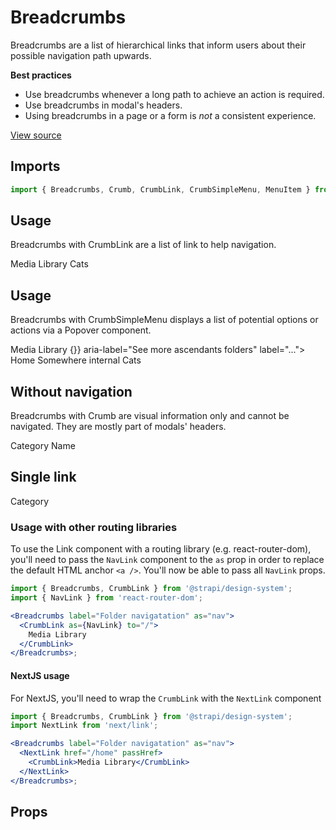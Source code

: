 <!--- Breadcrumbs.stories.mdx --->



<Meta title="Design System/Components/v2/Breadcrumbs" component={Breadcrumbs} />

# Breadcrumbs

Breadcrumbs are a list of hierarchical links that inform users about their possible navigation path upwards.

**Best practices**

- Use breadcrumbs whenever a long path to achieve an action is required.
- Use breadcrumbs in modal's headers.
- Using breadcrumbs in a page or a form is _not_ a consistent experience.

[View source](https://github.com/strapi/design-system/tree/main/packages/strapi-design-system/src/Breadcrumbs)

## Imports

```js
import { Breadcrumbs, Crumb, CrumbLink, CrumbSimpleMenu, MenuItem } from '@strapi/design-system/v2';
```

## Usage

Breadcrumbs with CrumbLink are a list of link to help navigation.

<Canvas>
  <Story name="base">
    <Stack spacing={3}>
      <Breadcrumbs label="Folder navigatation" as="nav">
        <CrumbLink href="/">Media Library</CrumbLink>
        <Crumb isCurrent>Cats</Crumb>
      </Breadcrumbs>
    </Stack>
  </Story>
</Canvas>

## Usage

Breadcrumbs with CrumbSimpleMenu displays a list of potential options or actions via a Popover component.

<Canvas>
  <Story name="with-menu">
    <Stack horizontal spacing={3}>
      <Breadcrumbs label="Folder navigatation" as="nav">
        <CrumbLink href="/">Media Library</CrumbLink>
        <CrumbSimpleMenu onOpen={() => {}} aria-label="See more ascendants folders" label="...">
          <MenuItem to="/">Home</MenuItem>
          <MenuItem to="/somewhere">Somewhere internal</MenuItem>
        </CrumbSimpleMenu>
        <Crumb isCurrent>Cats</Crumb>
      </Breadcrumbs>
    </Stack>
  </Story>
</Canvas>

## Without navigation

Breadcrumbs with Crumb are visual information only and cannot be navigated. They are mostly part of modals' headers.

<Canvas>
  <Story name="without-nagivation">
    <Stack horizontal spacing={3}>
      <CollectionType />
      <Breadcrumbs label="Category model, name field">
        <Crumb>Category</Crumb>
        <Crumb isCurrent>Name</Crumb>
      </Breadcrumbs>
    </Stack>
  </Story>
</Canvas>

## Single link

<Canvas>
  <Story name="single-link">
    <Stack horizontal spacing={3}>
      <Breadcrumbs label="Category model">
        <Crumb>Category</Crumb>
      </Breadcrumbs>
    </Stack>
  </Story>
</Canvas>

### Usage with other routing libraries

To use the Link component with a routing library (e.g. react-router-dom), you'll need to pass the `NavLink` component to
the `as` prop in order to replace the default HTML anchor `<a />`. You'll now be able to pass all `NavLink` props.

```jsx
import { Breadcrumbs, CrumbLink } from '@strapi/design-system';
import { NavLink } from 'react-router-dom';

<Breadcrumbs label="Folder navigatation" as="nav">
  <CrumbLink as={NavLink} to="/">
    Media Library
  </CrumbLink>
</Breadcrumbs>;
```

#### NextJS usage

For NextJS, you'll need to wrap the `CrumbLink` with the `NextLink` component

```jsx
import { Breadcrumbs, CrumbLink } from '@strapi/design-system';
import NextLink from 'next/link';

<Breadcrumbs label="Folder navigatation" as="nav">
  <NextLink href="/home" passHref>
    <CrumbLink>Media Library</CrumbLink>
  </NextLink>
</Breadcrumbs>;
```

## Props

<ArgsTable of={Breadcrumbs} />
